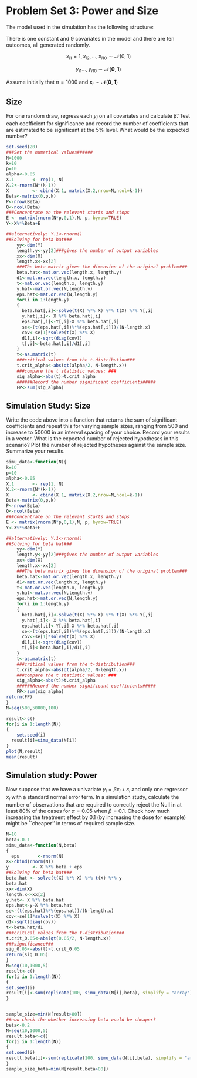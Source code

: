 # Problem Set 3: Power and Size 


The model used in the simulation has the following structure:

There is one constant and 9 covariates in the model and there are ten outcomes, all generated randomly.

$$x_{i1}=1, x_{i2},...,x_{i10} \sim \mathcal{N}(0,\mathbf{1})$$

$$ y_{i1}...,y_{i10} \sim \mathcal{N}(\mathbf{0},\mathbf{1})$$

Assume initially that $n=1000$ and $\boldsymbol{\varepsilon}_i\sim\mathcal{N}(\mathbf{0},\mathbf{1})$ 

## Size
For one random draw, regress each $y_i$ on all covariates and calculate $\hat{\beta}$. Test each coefficient for significance and record the number of coefficients that are estimated to be significant at the 5\% level. What would be the expected number?  
```r
set.seed(20)
###Set the numerical values######
N=1000
k=10
p=10
alpha<-0.05
X.1       <- rep(1, N)
X.2<-rnorm(N*(k-1))
X         <- cbind(X.1, matrix(X.2,nrow=N,ncol=k-1))
Beta<-matrix(0,p,k)
P<-nrow(Beta)
Q<-ncol(Beta)
###Concentrate on the relevant starts and stops 
E <- matrix(rnorm(N*p,0,1),N, p, byrow=TRUE)
Y<-X%*%Beta+E 

##alternatively: Y.1<-rnorm()
##Solving for beta hat###
    yy<-dim(Y)
    length.y<-yy[2]###gives the number of output variables
    xx<-dim(X)
    length.x<-xx[2]
    ###The beta matrix gives the dimension of the original problem###
    beta.hat<-mat.or.vec(length.x, length.y)
    d1<-mat.or.vec(length.x, length.y)
    t<-mat.or.vec(length.x, length.y)
    y.hat<-mat.or.vec(N,length.y)
    eps.hat<-mat.or.vec(N,length.y)
    for(i in 1:length.y)
    {
      beta.hat[,i]<-solve(t(X) %*% X) %*% t(X) %*% Y[,i]
      y.hat[,i]<- X %*% beta.hat[,i]
      eps.hat[,i]<-Y[,i]-X %*% beta.hat[,i]
      se<-(t(eps.hat[,i])%*%(eps.hat[,i]))/(N-length.x)
      cov<-se[1]*solve(t(X) %*% X)
      d1[,i]<-sqrt(diag(cov))
      t[,i]<-beta.hat[,i]/d1[,i]
    }
    t<-as.matrix(t)
    ###critical values from the t-distribution###
    t.crit_alpha<-abs(qt(alpha/2, N-length.x))
    ###compare the t statistic values: ###
    sig_alpha<-abs(t)>t.crit_alpha
    ######Record the number significant coefficients#####
    FP<-sum(sig_alpha)
```


## Simulation Study: Size

Write the code above into a function that returns the sum of significant coefficients and repeat this for varying sample sizes, ranging from 500 and increase to 50000 in an interval spacing of your choice. Record your results in a vector. What is the expected number of rejected hypotheses in this scenario? Plot the number of rejected hypotheses against the sample size. Summarize your results.
```r
simu_data<-function(N){
k=10
p=10
alpha<-0.05
X.1       <- rep(1, N)
X.2<-rnorm(N*(k-1))
X         <- cbind(X.1, matrix(X.2,nrow=N,ncol=k-1))
Beta<-matrix(0,p,k)
P<-nrow(Beta)
Q<-ncol(Beta)
###Concentrate on the relevant starts and stops 
E <- matrix(rnorm(N*p,0,1),N, p, byrow=TRUE)
Y<-X%*%Beta+E 

##alternatively: Y.1<-rnorm()
##Solving for beta hat###
    yy<-dim(Y)
    length.y<-yy[2]###gives the number of output variables
    xx<-dim(X)
    length.x<-xx[2]
    ###The beta matrix gives the dimension of the original problem###
    beta.hat<-mat.or.vec(length.x, length.y)
    d1<-mat.or.vec(length.x, length.y)
    t<-mat.or.vec(length.x, length.y)
    y.hat<-mat.or.vec(N,length.y)
    eps.hat<-mat.or.vec(N,length.y)
    for(i in 1:length.y)
    {
      beta.hat[,i]<-solve(t(X) %*% X) %*% t(X) %*% Y[,i]
      y.hat[,i]<- X %*% beta.hat[,i]
      eps.hat[,i]<-Y[,i]-X %*% beta.hat[,i]
      se<-(t(eps.hat[,i])%*%(eps.hat[,i]))/(N-length.x)
      cov<-se[1]*solve(t(X) %*% X)
      d1[,i]<-sqrt(diag(cov))
      t[,i]<-beta.hat[,i]/d1[,i]
    }
    t<-as.matrix(t)
    ###critical values from the t-distribution###
    t.crit_alpha<-abs(qt(alpha/2, N-length.x))
    ###compare the t statistic values: ###
    sig_alpha<-abs(t)>t.crit_alpha
    ######Record the number significant coefficients#####
    FP<-sum(sig_alpha)
return(FP)
}
N=seq(500,50000,100)

result<-c()
for(i in 1:length(N))
{
    set.seed(i)
  result[i]=simu_data(N[i])
}
plot(N,result)
mean(result)
```
## Simulation study: Power

Now suppose that we have a univariate $y_i=\beta x_i+\varepsilon_i$ and only one regressor $x_i$ with a standard normal error term. In a simulation study, calculate the number of observations that are required to correctly reject the Null in at least 80\% of the cases for $\alpha=0.05$ when $\beta=0.1$. Check how much increasing the treatment effect by 0.1 (by increasing the dose for example) might be ``cheaper'' in terms of required sample size.   

```r
N=10
beta<-0.1
simu_data<-function(N,beta)
{
  eps       <-rnorm(N)
X<-cbind(rnorm(N))
y         <- X %*% beta + eps
##Solving for beta hat###
beta.hat <- solve(t(X) %*% X) %*% t(X) %*% y
beta.hat
xx<-dim(X)
length.x<-xx[2]
y.hat<- X %*% beta.hat
eps.hat<-y-X %*% beta.hat
se<-(t(eps.hat)%*%(eps.hat))/(N-length.x)
cov<-se[1]*solve(t(X) %*% X)
d1<-sqrt(diag(cov))
t<-beta.hat/d1
###critical values from the t-distribution###
t.crit_0.05<-abs(qt(0.05/2, N-length.x))
###significance###
sig_0.05<-abs(t)>t.crit_0.05
return(sig_0.05)
}
N=seq(10,1000,5)
result<-c()
for(i in 1:length(N))
{
set.seed(i)
result[i]<-sum(replicate(100, simu_data(N[i],beta), simplify = "array"))
}


sample_size=min(N[result>80])
##now check the whether increasing beta would be cheaper? 
beta<-0.2
N=seq(10,1000,5)
result.beta<-c()
for(i in 1:length(N))
{
set.seed(i)
result.beta[i]<-sum(replicate(100, simu_data(N[i],beta), simplify = "array"))
}
sample_size_beta=min(N[result.beta>80])



```





